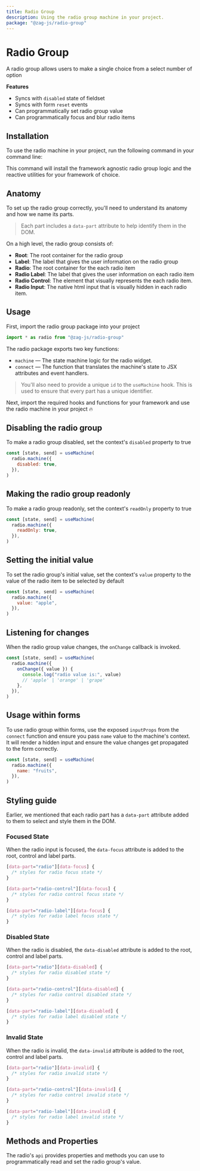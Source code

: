 ```yaml
---
title: Radio Group
description: Using the radio group machine in your project.
package: "@zag-js/radio-group"
---
```


# Radio Group

A radio group allows users to make a single choice from a select number of
option

<Resources pkg="@zag-js/radio-group" />

<Showcase id="Radio" />

**Features**

- Syncs with `disabled` state of fieldset
- Syncs with form `reset` events
- Can programmatically set radio group value
- Can programmatically focus and blur radio items

## Installation

To use the radio machine in your project, run the following command in your
command line:

<CodeSnippet id="radio-group/installation.mdx" />

This command will install the framework agnostic radio group logic and the
reactive utilities for your framework of choice.

## Anatomy

To set up the radio group correctly, you'll need to understand its anatomy and
how we name its parts.

> Each part includes a `data-part` attribute to help identify them in the DOM.

On a high level, the radio group consists of:

- **Root**: The root container for the radio group
- **Label**: The label that gives the user information on the radio group
- **Radio**: The root container for the each radio item
- **Radio Label**: The label that gives the user information on each radio item
- **Radio Control**: The element that visually represents the each radio item.
- **Radio Input**: The native html input that is visually hidden in each radio
  item.

## Usage

First, import the radio group package into your project

```jsx
import * as radio from "@zag-js/radio-group"
```

The radio package exports two key functions:

- `machine` — The state machine logic for the radio widget.
- `connect` — The function that translates the machine's state to JSX attributes
  and event handlers.

> You'll also need to provide a unique `id` to the `useMachine` hook. This is
> used to ensure that every part has a unique identifier.

Next, import the required hooks and functions for your framework and use the
radio machine in your project 🔥

<CodeSnippet id="radio-group/usage.mdx" />

## Disabling the radio group

To make a radio group disabled, set the context's `disabled` property to true

```jsx {3}
const [state, send] = useMachine(
  radio.machine({
    disabled: true,
  }),
)
```

## Making the radio group readonly

To make a radio group readonly, set the context's `readOnly` property to true

```jsx {3}
const [state, send] = useMachine(
  radio.machine({
    readOnly: true,
  }),
)
```

## Setting the initial value

To set the radio group's initial value, set the context's `value` property to
the value of the radio item to be selected by default

```jsx {3}
const [state, send] = useMachine(
  radio.machine({
    value: "apple",
  }),
)
```

## Listening for changes

When the radio group value changes, the `onChange` callback is invoked.

```jsx {3-8}
const [state, send] = useMachine(
  radio.machine({
    onChange({ value }) {
      console.log("radio value is:", value)
      // 'apple' | 'orange' | 'grape'
    },
  }),
)
```


## Usage within forms

To use radio group within forms, use the exposed `inputProps` from the `connect`
function and ensure you pass `name` value to the machine's context. It will
render a hidden input and ensure the value changes get propagated to the form
correctly.

```jsx {3}
const [state, send] = useMachine(
  radio.machine({
    name: "fruits",
  }),
)
```

## Styling guide

Earlier, we mentioned that each radio part has a `data-part` attribute added to
them to select and style them in the DOM.

### Focused State

When the radio input is focused, the `data-focus` attribute is added to the
root, control and label parts.

```css
[data-part="radio"][data-focus] {
  /* styles for radio focus state */
}

[data-part="radio-control"][data-focus] {
  /* styles for radio control focus state */
}

[data-part="radio-label"][data-focus] {
  /* styles for radio label focus state */
}
```

### Disabled State

When the radio is disabled, the `data-disabled` attribute is added to the root,
control and label parts.

```css
[data-part="radio"][data-disabled] {
  /* styles for radio disabled state */
}

[data-part="radio-control"][data-disabled] {
  /* styles for radio control disabled state */
}

[data-part="radio-label"][data-disabled] {
  /* styles for radio label disabled state */
}
```

### Invalid State

When the radio is invalid, the `data-invalid` attribute is added to the root,
control and label parts.

```css
[data-part="radio"][data-invalid] {
  /* styles for radio invalid state */
}

[data-part="radio-control"][data-invalid] {
  /* styles for radio control invalid state */
}

[data-part="radio-label"][data-invalid] {
  /* styles for radio label invalid state */
}
```

## Methods and Properties

The radio's `api` provides properties and methods you can use to
programmatically read and set the radio group's value.

<ApiTable name="radio-group" />